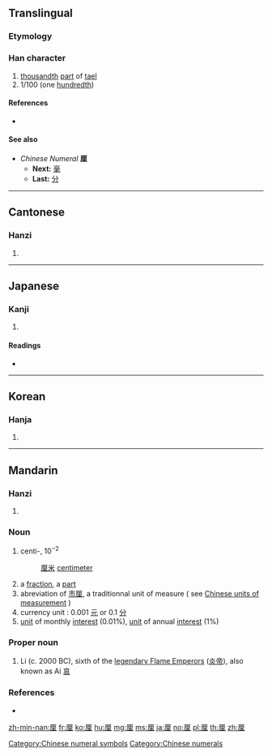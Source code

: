 {{also|釐}}
==Translingual==

===Etymology===
{{Han simp|釐|f=𠩺|t=厂}}

{{Han compound|里|厂|c1=p|c2=s|ls=psc}}

===Han character===
{{Han char|rn=27|rad=厂|as=07|sn=9|four=71214|canj=MWG|ids=⿸厂里}}

# [[thousandth]] [[part]] of [[tael]]
# 1/100 (one [[hundredth]])

====References====
* {{Han ref|kx=0161.230|dkj=02946|dj=0368.040|hdz=10072.030|uh=5398|ud=21400|bh=CDF9|bd=52729}}

====See also====
* ''Chinese Numeral'' '''厘'''
** '''Next:''' [[毫]]
** '''Last:''' [[分]]

[[Category:Chinese numeral symbols]]
[[Category:Chinese numerals]]

----

==Cantonese==

===Hanzi===
{{yue-hanzi|jyut=[[lei4]]|y=lei4|tra=釐}}

# {{defn|lang=yue|sort=厂07}}

----

==Japanese==

===Kanji===
{{ja-kanji|grade=c|rs=厂07}}

# {{defn|lang=ja|sort=厂07}}

====Readings====
* {{ja-readings|on=[[りん]] (rin), [[てん]] (ten)|kun=[[みせ]] (mise)}}

----

==Korean==

===Hanja===
{{ko-hanja|hangeul=[[리]], [[전]]|rv=ri, jeon|mr=ri, chŏn}}

# {{defn|lang=ko|sort=厂07}}

----

==Mandarin==

===Hanzi===
{{cmn-hanzi|tra=釐|pin=[[lí]] ([[li2]])|wg=li<sup>2</sup>}}

# {{defn|lang=cmn|sort=厂07}}

===Noun===
{{cmn-noun|s|tra=釐||pin=lí|pint=li2}}

# centi-, 10<sup>−2</sup>
#: [[厘米]] [[centimeter]]
# a [[fraction]], a [[part]]
# abreviation of [[市厘]], a traditionnal unit of measure ( see [[w:Chinese_units_of_measurement|Chinese units of measurement]] )
# currency unit : 0.001 [[元]] or 0.1 [[分]]
# [[unit]] of monthly [[interest]] (0.01%), [[unit]] of annual [[interest]] (1%)

===Proper noun===
{{cmn-proper noun|s|tra=釐||pin=lí|pint=li2}}

# Li (c. 2000 BC), sixth of the [[w:Yan_Emperor|legendary Flame Emperors]] ([[炎帝]]), also known as Ai [[哀]]

===References===
* {{cite web
|url=http://www.mdbg.net/chindict/chindict.php?page=worddict&wdrst=0&wdqb=厘
|title=厘
|work=MDBG English to Chinese dictionary ( Based on CC-CEDICT )
|language=Mandarin/English
|accessdate=2014-03-03}}

[[zh-min-nan:厘]]
[[fr:厘]]
[[ko:厘]]
[[hu:厘]]
[[mg:厘]]
[[ms:厘]]
[[ja:厘]]
[[no:厘]]
[[pl:厘]]
[[th:厘]]
[[zh:厘]]